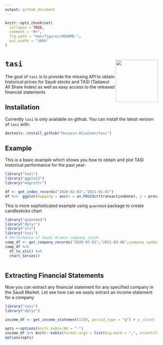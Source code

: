```yaml
---
output: github_document
---
```


<!-- README.md is generated from README.Rmd. Please edit that file -->

```r
knitr::opts_chunk$set(
  collapse = TRUE,
  comment = "#>",
  fig.path = "man/figures/README-",
  out.width = "100%"
)
```

# `tasi` <img src="inst/figures/tasi_logo.png" align="right" height="139"/>

<!-- badges: start -->
<!-- badges: end -->

The goal of `tasi` is to provide the missing API to obtain historical prices for Saudi stocks and TASI (Tadawul All Share Index) as well as easy access to the released financial statements

## Installation

Currently `tasi` is only available on github. You can install the latest version of `tasi` with:

``` r
devtools::install_github("Hussain-Alsalman/tasi")
```

## Example

This is a basic example which shows you how to obtain and plot  TASI historical performance for the past year:

```r

library("tasi")
library("ggplot2")
library("magrittr")

df <- get_index_records("2020-02-03","2021-01-02")
df %>%  ggplot(mapping = aes(x = as.POSIXct(transactionDate), y = previousClosePrice)) + geom_line()

```

This is more sophisticated example using `quantmod` package to create candlesticks chart

```r
library("quantmod")
library("dplyr")
library("xts")
library("tasi")
# Performance of Saudi Aramco company stock 
comp_df <- get_company_records("2020-07-01","2021-02-06",company_symbol = 2222)
comp_df %>%
  df_to_xts() %>% 
  chart_Series()
  
```

## Extracting Financial Statements

Now you can extract any financial statement for any specified company in the Saudi Market. Let see how can we easily extract an income statement for a company

```r
library("tasi")
library("dplyr")

income_df <- get_income_statement(1180, period_type = "q") # q stands for quarterly.

opts <-options(knitr.kable.NA = "-")
income_df %>% knitr::kable(format.args = list(big.mark = ",", scientific = FALSE))
options(opts)
```

